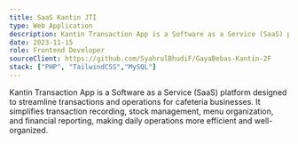 ```yaml
---
title: SaaS Kantin JTI
type: Web Application
description: Kantin Transaction App is a Software as a Service (SaaS) platform designed to streamline transactions and operations for cafeteria businesses. It simplifies transaction recording, stock management, menu organization, and financial reporting, making daily operations more efficient and well-organized.
date: 2023-11-15
role: Frontend Developer
sourceClient: https://github.com/SyahrulBhudiF/GayaBebas-Kantin-2F
stack: ["PHP", "TailwindCSS","MySQL"]
---
```


Kantin Transaction App is a Software as a Service (SaaS) platform designed to streamline transactions and operations for cafeteria businesses. It simplifies transaction recording, stock management, menu organization, and financial reporting, making daily operations more efficient and well-organized.